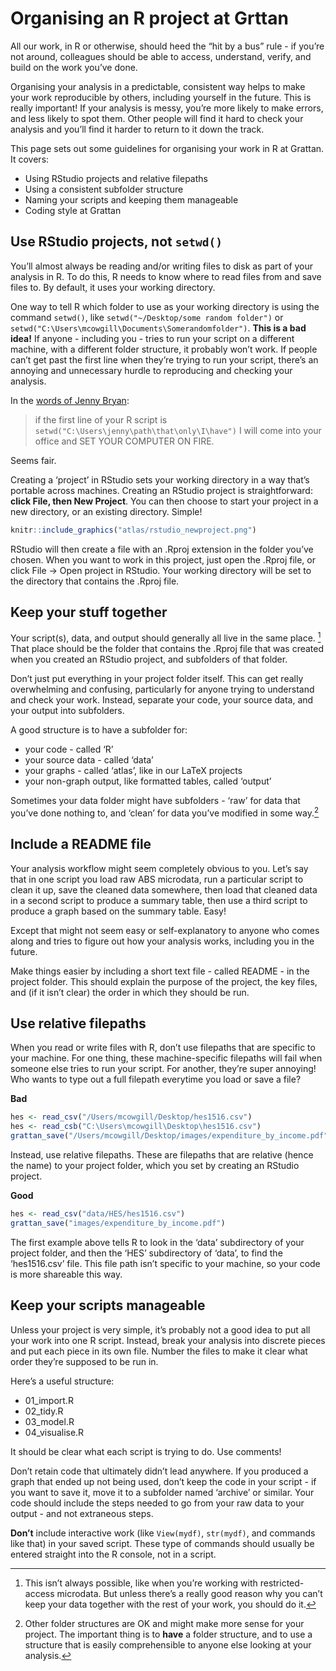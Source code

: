 # Organising an R project at Grttan

All our work, in R or otherwise, should heed the "hit by a bus" rule - if you're not around, colleagues should be able to access, understand, verify, and build on the work you've done.

Organising your analysis in a predictable, consistent way helps to make your work reproducible by others, including yourself in the future. This is really important! If your analysis is messy, you're more likely to make errors, and less likely to spot them. Other people will find it hard to check your analysis and you'll find it harder to return to it down the track. 

This page sets out some guidelines for organising your work in R at Grattan. It covers:

* Using RStudio projects and relative filepaths
* Using a consistent subfolder structure
* Naming your scripts and keeping them manageable
* Coding style at Grattan

## Use RStudio projects, not `setwd()`

You'll almost always be reading and/or writing files to disk as part of your analysis in R. To do this, R needs to know where to read files from and save files to. By default, it uses your working directory. 

One way to tell R which folder to use as your working directory is using the command `setwd()`, like `setwd("~/Desktop/some random folder")` or `setwd("C:\Users\mcowgill\Documents\Somerandomfolder")`. **This is a bad idea!** If anyone - including you - tries to run your script on a different machine, with a different folder structure, it probably won't work. If people can't get past the first line when they're trying to run your script, there's an annoying and unnecessary hurdle to reproducing and checking your analysis.

In the [words of Jenny Bryan](https://www.tidyverse.org/articles/2017/12/workflow-vs-script/):

> if the first line of your R script is `setwd("C:\Users\jenny\path\that\only\I\have")` I will come into your office and SET YOUR COMPUTER ON FIRE. 

Seems fair. 

Creating a 'project' in RStudio sets your working directory in a way that's portable across machines. Creating an RStudio project is straightforward: **click File, then New Project**. You can then choose to start your project in a new directory, or an existing directory. Simple!

```r
knitr::include_graphics("atlas/rstudio_newproject.png")
```

RStudio will then create a file with an .Rproj extension in the folder you've chosen. When you want to work in this project, just open the .Rproj file, or click File -> Open project in RStudio. Your working directory will be set to the directory that contains the .Rproj file.

## Keep your stuff together

Your script(s), data, and output should generally all live in the same place. ^[This isn't always possible, like when you're working with restricted-access microdata. But unless there's a really good reason why you can't keep your data together with the rest of your work, you should do it.] That place should be the folder that contains the .Rproj file that was created when you created an RStudio project, and subfolders of that folder. 

Don't just put everything in your project folder itself. This can get really overwhelming and confusing, particularly for anyone trying to understand and check your work. Instead, separate your code, your source data, and your output into subfolders.

A good structure is to have a subfolder for:

- your code - called 'R'
- your source data - called 'data'
- your graphs - called 'atlas', like in our LaTeX projects
- your non-graph output, like formatted tables, called 'output'

Sometimes your data folder might have subfolders - 'raw' for data that you've done nothing to, and 'clean' for data you've modified in some way.^[Other folder structures are OK and might make more sense for your project. The important thing is to **have** a folder structure, and to use a structure that is easily comprehensible to anyone else looking at your analysis.] 

## Include a README file

Your analysis workflow might seem completely obvious to you. Let's say that in one script you load raw ABS microdata, run a particular script to clean it up, save the cleaned data somewhere, then load that cleaned data in a second script to produce a summary table, then use a third script to produce a graph based on the summary table. Easy! 

Except that might not seem easy or self-explanatory to anyone who comes along and tries to figure out how your analysis works, including you in the future. 

Make things easier by including a short text file - called README - in the project folder. This should explain the purpose of the project, the key files, and (if it isn't clear) the order in which they should be run.

## Use relative filepaths

When you read or write files with R, don't use filepaths that are specific to your machine. For one thing, these machine-specific filepaths will fail when someone else tries to run your script. For another, they're super annoying! Who wants to type out a full filepath everytime you load or save a file? 

**Bad**
```r

hes <- read_csv("/Users/mcowgill/Desktop/hes1516.csv")
hes <- read_csb("C:\Users\mcowgill\Desktop\hes1516.csv")
grattan_save("/Users/mcowgill/Desktop/images/expenditure_by_income.pdf")

```

Instead, use relative filepaths. These are filepaths that are relative (hence the name) to your project folder, which you set by creating an RStudio project.

**Good**

```r

hes <- read_csv("data/HES/hes1516.csv")
grattan_save("images/expenditure_by_income.pdf")

```

The first example above tells R to look in the 'data' subdirectory of your project folder, and then the 'HES' subdirectory of 'data', to find the 'hes1516.csv' file. This file path isn't specific to your machine, so your code is more shareable this way.

## Keep your scripts manageable

Unless your project is very simple, it's probably not a good idea to put all your work into one R script. Instead, break your analysis into discrete pieces and put each piece in its own file. Number the files to make it clear what order they're supposed to be run in.

Here's a useful structure: 

- 01_import.R
- 02_tidy.R
- 03_model.R
- 04_visualise.R

It should be clear what each script is trying to do. Use comments! 

Don't retain code that ultimately didn't lead anywhere. If you produced a graph that ended up not being used, don't keep the code in your script - if you want to save it, move it to a subfolder named 'archive' or similar. Your code should include the steps needed to go from your raw data to your output - and not extraneous steps.

**Don't** include interactive work (like `View(mydf)`, `str(mydf)`, and commands like that) in your saved script. These type of commands should usually be entered straight into the R console, not in a script.


